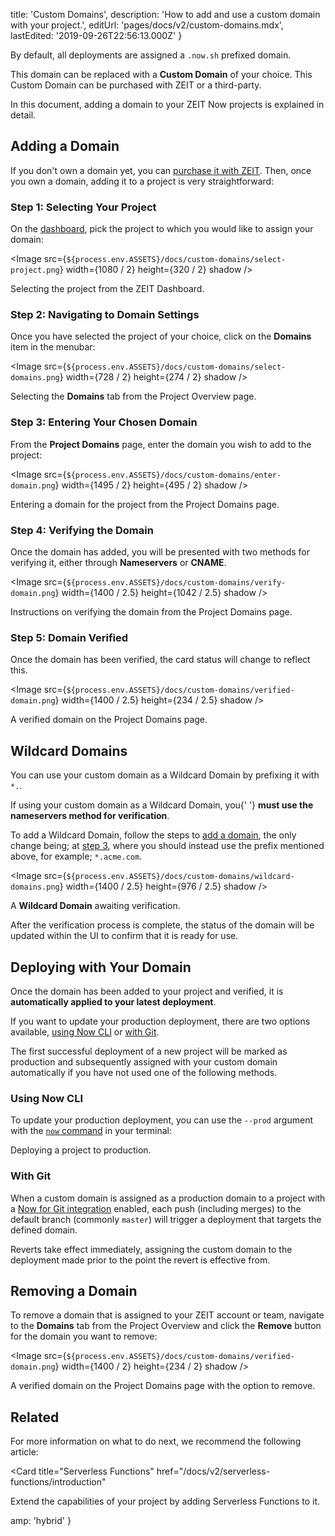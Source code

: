 
  title: 'Custom Domains',
  description: 'How to add and use a custom domain with your project.',
  editUrl: 'pages/docs/v2/custom-domains.mdx',
  lastEdited: '2019-09-26T22:56:13.000Z'
}

By default, all deployments are assigned a `.now.sh` prefixed domain.

This domain can be replaced with a **Custom Domain** of your choice. This Custom Domain can be purchased with ZEIT or a third-party.

In this document, adding a domain to your ZEIT Now projects is explained in detail.

## Adding a Domain

If you don't own a domain yet, you can [purchase it with ZEIT](https://zeit.co/domains). Then, once you own a domain, adding it to a project is very straightforward:

### Step 1: Selecting Your Project

On the [dashboard](https://zeit.co/dashboard), pick the project to which you would like to assign your domain:

<Image
  src={`${process.env.ASSETS}/docs/custom-domains/select-project.png`}
  width={1080 / 2}
  height={320 / 2}
  shadow
/>
<Caption>Selecting the project from the ZEIT Dashboard.</Caption>

### Step 2: Navigating to Domain Settings

Once you have selected the project of your choice, click on the **Domains** item in the menubar:

<Image
  src={`${process.env.ASSETS}/docs/custom-domains/select-domains.png`}
  width={728 / 2}
  height={274 / 2}
  shadow
/>
<Caption>Selecting the <b>Domains</b> tab from the Project Overview page.</Caption>

### Step 3: Entering Your Chosen Domain

From the **Project Domains** page, enter the domain you wish to add to the project:

<Image
  src={`${process.env.ASSETS}/docs/custom-domains/enter-domain.png`}
  width={1495 / 2}
  height={495 / 2}
  shadow
/>
<Caption>Entering a domain for the project from the Project Domains page.</Caption>

### Step 4: Verifying the Domain

Once the domain has added, you will be presented with two methods for verifying it, either through **Nameservers** or **CNAME**.

<Image
  src={`${process.env.ASSETS}/docs/custom-domains/verify-domain.png`}
  width={1400 / 2.5}
  height={1042 / 2.5}
  shadow
/>
<Caption>Instructions on verifying the domain from the Project Domains page.</Caption>

### Step 5: Domain Verified

Once the domain has been verified, the card status will change to reflect this.

<Image
  src={`${process.env.ASSETS}/docs/custom-domains/verified-domain.png`}
  width={1400 / 2.5}
  height={234 / 2.5}
  shadow
/>
<Caption>A verified domain on the Project Domains page.</Caption>

## Wildcard Domains

You can use your custom domain as a Wildcard Domain by prefixing it with `*.`.

<Note type="warning">
  If using your custom domain as a Wildcard Domain, you{' '}
  <b>must use the nameservers method for verification</b>.
</Note>

To add a Wildcard Domain, follow the steps to [add a domain](#step-1:-selecting-your-project), the only change being; at [step 3](#step-3:-entering-your-chosen-domain), where you should instead use the prefix mentioned above, for example; `*.acme.com`.

<Image
  src={`${process.env.ASSETS}/docs/custom-domains/wildcard-domains.png`}
  width={1400 / 2.5}
  height={976 / 2.5}
  shadow
/>
<Caption>A <b>Wildcard Domain</b> awaiting verification.</Caption>

After the verification process is complete, the status of the domain will be updated within the UI to confirm that it is ready for use.

## Deploying with Your Domain

Once the domain has been added to your project and verified, it is **automatically applied to your latest deployment**.

If you want to update your production deployment, there are two options available, [using Now CLI](#using-now-cli) or [with Git](#with-git).

<Note>
  The first successful deployment of a new project will be marked as production
  and subsequently assigned with your custom domain automatically if you have
  not used one of the following methods.
</Note>

### Using Now CLI

To update your production deployment, you can use the `--prod` argument with the [`now` command](/docs/now-cli/#commands/now) in your terminal:

<Snippet dark text="now --prod" />
<Caption>Deploying a project to production.</Caption>

### With Git

When a custom domain is assigned as a production domain to a project with a [Now for Git integration](/docs/v2/git-integration) enabled, each push (including merges) to the default branch (commonly `master`) will trigger a deployment that targets the defined domain.

Reverts take effect immediately, assigning the custom domain to the deployment made prior to the point the revert is effective from.

## Removing a Domain

To remove a domain that is assigned to your ZEIT account or team, navigate to the **Domains** tab from the Project Overview and click the **Remove** button for the domain you want to remove:

<Image
  src={`${process.env.ASSETS}/docs/custom-domains/verified-domain.png`}
  width={1400 / 2}
  height={234 / 2}
  shadow
/>
<Caption>A verified domain on the Project Domains page with the option to remove.</Caption>

## Related

For more information on what to do next, we recommend the following article:

<Card
  title="Serverless Functions"
  href="/docs/v2/serverless-functions/introduction"
>
  Extend the capabilities of your project by adding Serverless Functions to it.
</Card>


  amp: 'hybrid'
}
